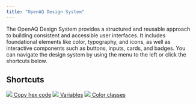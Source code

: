 ```yaml
---
title: "OpenAQ Design System"
---
```


<section class="intro-section">
  <p>
    The OpenAQ Design System provides a structured and reusable approach to
    building consistent and accessible user interfaces. It includes foundational
    elements like color, typography, and icons, as well as interactive
    components such as buttons, inputs, cards, and badges. You can navigate the
    design system by using the menu to the left or click the shortcuts below.
  </p>

  <h2>Shortcuts</h2>
  <div class="shortcuts-list">
    <a href="/overview/color#overviewColorHeading" class="type-link-1 shortcut-link"> <img src="../../../src/assets/svg/hexcodeShortcut.svg" class="shortcut-image"/> Copy hex code</a>
    <a href="/overview/color#variablesHeading" class="type-link-1 shortcut-link"><img src="../../../src/assets/svg/variablesShortcut.svg" class="shortcut-image"/> Variables</a>
    <a href="/utilities/colors#full-color-palette" class="type-link-1 shortcut-link"><img src="../../../src/assets/svg/classShortcut.svg" class="shortcut-image"/> Color classes</a>
  </div>
</section>
